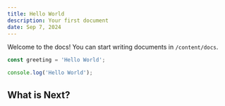 ```yaml
---
title: Hello World
description: Your first document
date: Sep 7, 2024
---
```


Welcome to the docs! You can start writing documents in `/content/docs`.

```js
const greeting = 'Hello World';

console.log('Hello World');
```

## What is Next?

<Cards>
  <Card title="Learn more about Next.js" href="https://nextjs.org/docs" />
  <Card title="Learn more about Fumadocs" href="https://fumadocs.vercel.app" />
</Cards>
